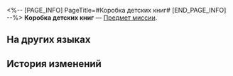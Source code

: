 <%-- [PAGE_INFO]
PageTitle=#Коробка детских книг#
[END_PAGE_INFO] --%>
{{Предмет Инфобокс
|id          = 140095
|Изображение = Предмет Коробка детских книг.png
|Тип         = Предмет миссии
|Инвентарь   = Миссии
|Редкость    = 3
|Эффект      = 
|Описание    = Одна из анонимных посылок, доставленных в клинику.
}}
{{Описание|''«Дети засыпают под рассказы. Лучшее средство для молодых родителей...»''}}
'''Коробка детских книг''' — [[Предмет миссии]].

==На других языках==
{{На других языках
|en   = Children's Book Package
|zhs  = 装有故事书的包裹
|zht  = 裝有故事書的包裹
|ja   = 絵本が入ってる小包
|ko   = 이야기책이 든 보따리
|es   = Paquete con libros de cuentos
|fr   = Paquet de livres pour enfants
|ru   = Коробка детских книг
|th   = พัสดุที่บรรจุหนังสือนิทาน
|vi   = Gói Hàng Chứa Truyện
|de   = Paket mit Kinderbuch
|id   = Paket Buku Dongeng Anak
|pt   = Pacote de Livros Infantis
}}

==История изменений==
{{История изменений|3.5}}